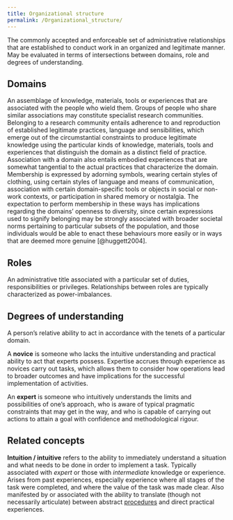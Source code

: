 ```yaml
---
title: Organizational structure
permalink: /Organizational_structure/
---
```


The commonly accepted and enforceable set of administrative relationships that are established to conduct work in an organized and legitimate manner.
May be evaluated in terms of intersections between domains, role and degrees of understanding.

## Domains
An assemblage of knowledge, materials, tools or experiences that are associated with the people who wield them.
Groups of people who share similar associations may constitute specialist research communities.
Belonging to a research community entails adherence to and reproduction of established legitimate practices, language and sensibilities, which emerge out of the circumstantial constraints to produce legitimate knowledge using the particular kinds of knowledge, materials, tools and experiences that distinguish the domain as a distinct field of practice.
Association with a domain also entails embodied experiences that are somewhat tangential to the actual practices that characterize the domain. Membership is expressed by adorning symbols, wearing certain styles of clothing, using certain styles of language and means of communication, association with certain domain-specific tools or objects in social or non-work contexts, or participation in shared memory or nostalgia.
The expectation to perform membership in these ways has implications regarding the domains' openness to diversity, since certain expressions used to signify belonging may be strongly associated with broader societal norms pertaining to particular subsets of the population, and those individuals would be able to enact these behaviours more easily or in ways that are deemed more genuine [@huggett2004].

## Roles
An administrative title associated with a particular set of duties, responsibilities or privileges.
Relationships between roles are typically characterized as power-imbalances.

## Degrees of understanding
A person's relative ability to act in accordance with the tenets of a particular domain.

A **novice** is someone who lacks the intuitive understanding and practical ability to act that experts possess. Expertise accrues through experience as novices carry out tasks, which allows them to consider how operations lead to broader outcomes and have implications for the successful implementation of activities.

An **expert** is someone who intuitively understands the limits and possibilities of one's approach, who is aware of typical pragmatic constraints that may get in the way, and who is capable of carrying out actions to attain a goal with confidence and methodological rigour.

## Related concepts
**Intuition / intuitive** refers to the ability to immediately understand a situation and what needs to be done in order to implement a task.
Typically associated with *expert* or those with *intermediate* knowledge or experience.
Arises from past experiences, especially experience where all stages of the task were completed, and where the value of the task was made clear.
Also manifested by or associated with the ability to translate (though not necessarily articulate) between abstract [procedures](procedure "wikilink") and direct practical experiences.
